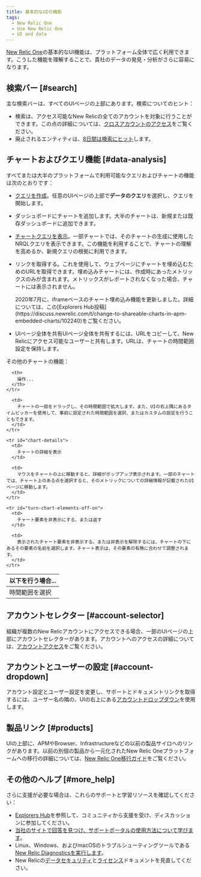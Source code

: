 ```yaml
---
title: 基本的なUIの機能
tags:
  - New Relic One
  - Use New Relic One
  - UI and data
---
```


[New Relic One](/docs/new-relic-one-overview)の基本的なUI機能は、プラットフォーム全体で広く利用できます。こうした機能を理解することで、貴社のデータの発見・分析がさらに容易になります。

## 検索バー [#search]

主な検索バーは、すべてのUIページの上部にあります。検索についてのヒント：

* 検索は、アクセス可能なNew Relicの全てのアカウントを対象に行うことができます。この点の詳細については、[クロスアカウントのアクセス](/docs/accounts/accounts-billing/general-account-settings/factors-affecting-access-features-data#account-access)をご覧ください。
* 廃止されるエンティティは、[8日間は検索にヒット](/docs/new-relic-one-entity-explorer#data-retention)します。

## チャートおよびクエリ機能 [#data-analysis]

すべてまたは大半のプラットフォームで利用可能なクエリおよびチャートの機能は次のとおりです：

* [クエリを作成](/docs/introduction-chart-builder)。任意のUIページの上部で**データのクエリ**を選択し、クエリを開始します。
* ダッシュボードにチャートを追加します。大半のチャートは、新規または既存ダッシュボードに追加できます。
* [チャートクエリを表示](/docs/query-your-data/nrql-new-relic-query-language/get-started/introduction-nrql-new-relics-query-language#what-is-nrql)。一部チャートでは、そのチャートの生成に使用したNRQLクエリを表示できます。この機能を利用することで、チャートの理解を高めるか、新規クエリの根拠に利用できます。
* リンクを取得する。これを使用して、ウェブページにチャートを埋め込むためのURLを取得できます。埋め込みチャートには、作成時にあったメトリックスのみが含まれます。メトリックスがレポートされなくなった場合、チャートには表示されません。

  <Callout variant="tip">
    2020年7月に、iframeベースのチャート埋め込み機能を更新しました。詳細については、この[Explorers Hub投稿](https://discuss.newrelic.com/t/change-to-shareable-charts-in-apm-embedded-charts/102240)をご覧ください。
  </Callout>
* UIページ全体を共有UIページ全体を共有するには、URLをコピーして、New Relicにアクセス可能なユーザーと共有します。URLは、チャートの時間範囲設定を保持します。

その他のチャートの機能：

<Table>
  <thead>
    <tr>
      <th width={250}>
        以下を行う場合...
      </th>

      <th>
        操作...
      </th>
    </tr>
  </thead>

  <tbody>
    <tr id="select-time">
      <td>
        時間範囲を選択
      </td>

      <td>
        チャートの一部をドラッグし、その時間範囲で拡大します。また、UIの右上隅にあるタイムピッカーを使用して、事前に設定された時間範囲を選択、またはカスタムの設定を行うこともできます。
      </td>
    </tr>

    <tr id="chart-details">
      <td>
        チャートの詳細を表示
      </td>

      <td>
        マウスをチャートの上に移動すると、詳細がポップアップ表示されます。一部のチャートでは、チャート上のある点を選択すると、そのメトリックについての詳細情報が記載されたUIページに移動します。
      </td>
    </tr>

    <tr id="turn-chart-elements-off-on">
      <td>
        チャート要素を非表示にする、または返す
      </td>

      <td>
        表示されたチャート要素を非表示する、または非表示を解除するには、チャートの下にあるその要素の名前を選択します。チャート表示は、その要素の有無に合わせて調整されます。
      </td>
    </tr>
  </tbody>
</Table>

## アカウントセレクター [#account-selector]

組織が複数のNew Relicアカウントにアクセスできる場合、一部のUIページの上部にアカウントセレクターがあります。アカウントへのアクセスの詳細については、[アカウントアクセス](/docs/accounts/accounts-billing/general-account-settings/factors-affecting-access-features-data)をご覧ください。

## アカウントとユーザーの設定 [#account-dropdown]

アカウント設定とユーザー設定を変更し、サポートとドキュメントリンクを取得するには、ユーザー名の隣の、UIの右上にある[アカウントドロップダウン](/docs/using-new-relic/welcome-new-relic/get-started/glossary#account-dropdown)を使用します。

## 製品リンク [#products]

UIの上部に、APMやBrowser、Infrastructureなどの以前の製品サイロへのリンクがあります。以前の別個の製品から一元化されたNew Relic Oneプラットフォームへの移行の詳細については、[New Relic One移行ガイド](/docs/new-relic-one/use-new-relic-one/core-concepts/new-relic-one-transition-guide-july-2020)をご覧ください。

## その他のヘルプ [#more_help]

さらに支援が必要な場合は、これらのサポートと学習リソースを確認してください：

* [Explorers Hub](https://discuss.newrelic.com/)を参照して、コミュニティから支援を受け、ディスカッションに参加してください。
* [当社のサイトで回答を見つけ、サポートポータルの使用方法について学びます](/docs/using-new-relic/welcome-new-relic/get-started/find-help-use-support-portal)。
* Linux、Windows、およびmacOSのトラブルシューティングツールである[New Relic Diagnosticsを実行します](/docs/using-new-relic/cross-product-functions/troubleshooting/new-relic-diagnostics)。
* New Relicの[データセキュリティ](/docs/security)と[ライセンス](/docs/licenses)ドキュメントを見直してください。
